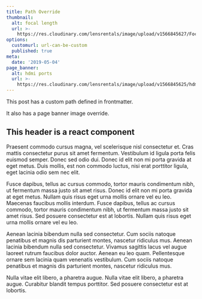 ```yaml
---
title: Path Override
thumbnail:
  alt: focal length
  url: >-
    https://res.cloudinary.com/lensrentals/image/upload/v1566845627/FocalLength-1_zwdnxv.jpg
options:
  customurl: url-can-be-custom
  published: true
meta:
  date: '2019-05-04'
page_banner:
  alt: hdmi ports
  url: >-
    https://res.cloudinary.com/lensrentals/image/upload/v1566845625/hdmiports_720_yonxve.jpg
---
```

This post has a custom path defined in frontmatter.

It also has a page banner image override.

## This header is a react component

Praesent commodo cursus magna, vel scelerisque nisl consectetur et. Cras mattis consectetur purus sit amet fermentum. Vestibulum id ligula porta felis euismod semper. Donec sed odio dui. Donec id elit non mi porta gravida at eget metus. Duis mollis, est non commodo luctus, nisi erat porttitor ligula, eget lacinia odio sem nec elit.

Fusce dapibus, tellus ac cursus commodo, tortor mauris condimentum nibh, ut fermentum massa justo sit amet risus. Donec id elit non mi porta gravida at eget metus. Nullam quis risus eget urna mollis ornare vel eu leo. Maecenas faucibus mollis interdum. Fusce dapibus, tellus ac cursus commodo, tortor mauris condimentum nibh, ut fermentum massa justo sit amet risus. Sed posuere consectetur est at lobortis. Nullam quis risus eget urna mollis ornare vel eu leo.

Aenean lacinia bibendum nulla sed consectetur. Cum sociis natoque penatibus et magnis dis parturient montes, nascetur ridiculus mus. Aenean lacinia bibendum nulla sed consectetur. Vivamus sagittis lacus vel augue laoreet rutrum faucibus dolor auctor. Aenean eu leo quam. Pellentesque ornare sem lacinia quam venenatis vestibulum. Cum sociis natoque penatibus et magnis dis parturient montes, nascetur ridiculus mus.

Nulla vitae elit libero, a pharetra augue. Nulla vitae elit libero, a pharetra augue. Curabitur blandit tempus porttitor. Sed posuere consectetur est at lobortis.
